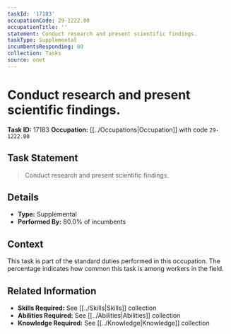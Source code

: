 ```yaml
---
taskId: '17183'
occupationCode: 29-1222.00
occupationTitle: ''
statement: Conduct research and present scientific findings.
taskType: Supplemental
incumbentsResponding: 80
collection: Tasks
source: onet
---
```

# Conduct research and present scientific findings.

**Task ID:** 17183
**Occupation:** [[../Occupations|Occupation]] with code `29-1222.00`

## Task Statement

> Conduct research and present scientific findings.

## Details

- **Type:** Supplemental
- **Performed By:** 80.0% of incumbents

## Context

This task is part of the standard duties performed in this occupation. The percentage indicates how common this task is among workers in the field.

## Related Information

- **Skills Required:** See [[../Skills|Skills]] collection
- **Abilities Required:** See [[../Abilities|Abilities]] collection
- **Knowledge Required:** See [[../Knowledge|Knowledge]] collection
